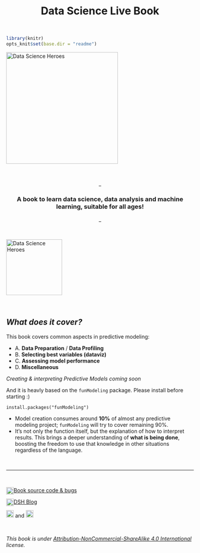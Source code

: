 <center> <h1> Data Science Live Book</h1> </center>

<br>

```r
library(knitr)
opts_knit$set(base.dir = "readme")
```

 
<img src="readme/logo4.JPG" width="300px" alt="Data Science Heroes" align="center">

<br>

<center>_<h3>A book to learn data science, data analysis and machine learning, suitable for all ages!</h3>_</center>


<br>

<img src="readme/space.png" width="150px" alt="Data Science Heroes" align="center">


<br>

## _What does it cover?_

This book covers common aspects in predictive modeling:

+  A. **Data Preparation** / **Data Profiling**
+  B. **Selecting best variables (dataviz)**
+  C. **Assessing model performance**
+  D. **Miscellaneous**

_Creating & interpreting Predictive Models coming soon_

And it is heavly based on the `funModeling` package. Please install before starting :) 

`install.packages("funModeling")`



* Model creation consumes around **10%** of almost any predictive modeling project; `funModeling` will try to cover remaining 90%. 
* It's not only the function itself, but the explanation of how to interpret results. This brings a deeper understanding of **what is being done**, boosting the freedom to use that knowledge in other situations regardless of the language.

<br>


-------

<br>


<div>
<a href="https://github.com/pablo14/data-science-live-book" target="blank">Book source code & bugs 
<img src="http://datascienceheroes.com/img/blog/github_logo.PNG" style="  float:left; width:20px; margin:auto;" alt="Github Data Science Live Book">
</a><span style=""></span>
</div>


<div>
<a href="http://blog.datascienceheroes.com" target="blank">
<img src="http://datascienceheroes.com/img/blog/logo_dsh.png" alt="Data Science Heroes Blog" style="align:left; float:left; width:20px; margin:auto;" style="border-radius:5px;">DSH Blog
</a>
</div>
<div>

</div>
<div>

<a href="https://www.facebook.com/datasciheroes" target="blank">
<img src="http://datascienceheroes.com/img/blog/fb_logo.PNG" style="width:20px; margin:auto;" alt="Data Science Heroes Facebook"></a> and <a href="https://twitter.com/DataSciHeroes" target="blank">
<img src="http://datascienceheroes.com/img/blog/twitter_logo.PNG" style="width:20px; margin:auto;" alt="Data Science Heroes Twitter">
</a>
</div>

<br>


_This book is under <a href="https://creativecommons.org/licenses/by-nc-sa/4.0/" target="blank">Attribution-NonCommercial-ShareAlike 4.0 International</a> license._

 



